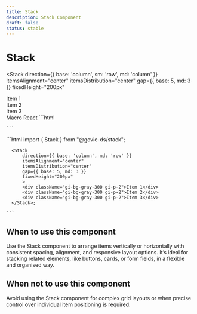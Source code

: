 ```yaml
---
title: Stack
description: Stack Component
draft: false
status: stable
---
```


# Stack

<ComponentStatusBlock componentId="stack" />

<Stack
  direction={{ base: 'column', sm: 'row', md: 'column' }}
  itemsAlignment="center"
  itemsDistribution="center"
  gap={{ base: 5, md: 3 }}
  fixedHeight="200px"
>
  <div className="gi-bg-gray-300 gi-p-2">Item 1</div>
  <div className="gi-bg-gray-300 gi-p-2">Item 2</div>
  <div className="gi-bg-gray-300 gi-p-2">Item 3</div>
</Stack>

<Tabs id="tab1">
   <TabList>
    <TabItem value="tab11" checked>Macro</TabItem>
    <TabItem value="tab12">React</TabItem>
  </TabList>
  <TabPanel value="tab11">
    ```html
   
    ```
  </TabPanel>
  <TabPanel value="tab12">
    ```html
      import { Stack } from "@govie-ds/stack";

      <Stack
          direction={{ base: 'column', md: 'row' }}
          itemsAlignment="center"
          itemsDistribution="center"
          gap={{ base: 5, md: 3 }}
          fixedHeight="200px"
          >
          <div className="gi-bg-gray-300 gi-p-2">Item 1</div>
          <div className="gi-bg-gray-300 gi-p-2">Item 2</div>
          <div className="gi-bg-gray-300 gi-p-2">Item 3</div>
      </Stack>;

    ```
  </TabPanel>
</Tabs>

## When to use this component

Use the Stack component to arrange items vertically or horizontally with consistent spacing, alignment, and responsive layout options. It’s ideal for stacking related elements, like buttons, cards, or form fields, in a flexible and organised way.

## When not to use this component

Avoid using the Stack component for complex grid layouts or when precise control over individual item positioning is required.

```
